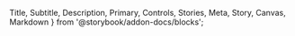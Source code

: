   Title, Subtitle, Description, Primary, Controls, Stories, Meta, Story, Canvas, Markdown
} from '@storybook/addon-docs/blocks';


<Meta name="Docs" of={ComponentStories} />

<Title />
<Subtitle />

## Overview
<Description />
<Primary />

## Parameters
<Controls />

## Slots

Inherits slots from [DtFormBase](?path=/docs/architecture-base-classes--docs#slots).

## Events

### `change`

**Event Detail:**
```json
{
  field: string,    // name attribute of field
  oldValue: string, // previous value before current change
  newValue: string, // updated value
}
```

## CSS Properties / Theming

Inherits custom properties from [DtFormBase](?path=/docs/architecture-base-classes--docs#css-properties).

| Custom Properties   | Default Value   |
|---------------------|-----------------|
| `--dt-multi-select-text-color` | `#0a0a0a`  |
| `--dt-multi-select-background-color` | `#fefefe`  |
| `--dt-multi-select-text-color` | `#0a0a0a`  |
| `--dt-multi-select-tag-border-color`  | `#c2e0ff`   |
| `--dt-multi-select-option-hover-background`  | `#f5f5f5`  |

| `--dt-form-border-color`| `#cacaca`   |
| `--dt-form-background-color`  | `#fff`  |
| `--dt-form-text-color` | `#000`  |

## Stories
<Stories title="" />
